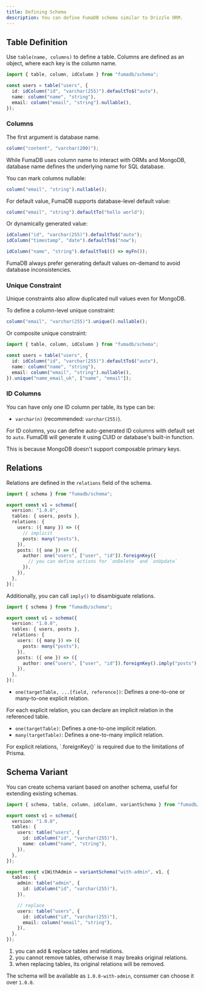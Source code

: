 ```yaml
---
title: Defining Schema
description: You can define FumaDB schema similar to Drizzle ORM.
---
```


## Table Definition

Use `table(name, columns)` to define a table. Columns are defined as an object, where each key is the column name.

```ts
import { table, column, idColumn } from "fumadb/schema";

const users = table("users", {
  id: idColumn("id", "varchar(255)").defaultTo$("auto"),
  name: column("name", "string"),
  email: column("email", "string").nullable(),
});
```

### Columns

The first argument is database name.

```ts
column("content", "varchar(200)");
```

While FumaDB uses column name to interact with ORMs and MongoDB, database name defines the underlying name for SQL database.

You can mark columns nullable:

```ts
column("email", "string").nullable();
```

For default value, FumaDB supports database-level default value:

```ts
column("email", "string").defaultTo("hello world");
```

Or dynamically generated value:

```ts
idColumn("id", "varchar(255)").defaultTo$("auto");
idColumn("timestamp", "date").defaultTo$("now");

idColumn("name", "string").defaultTo$(() => myFn());
```

<Callout title="Good to Know">
  FumaDB always prefer generating default values on-demand to avoid database
  inconsistencies.
</Callout>

### Unique Constraint

Unique constraints also allow duplicated null values even for MongoDB.

To define a column-level unique constraint:

```ts
column("email", "varchar(255)").unique().nullable();
```

Or composite unique constraint:

```ts
import { table, column, idColumn } from "fumadb/schema";

const users = table("users", {
  id: idColumn("id", "varchar(255)").defaultTo$("auto"),
  name: column("name", "string"),
  email: column("email", "string").nullable(),
}).unique("name_email_uk", ["name", "email"]);
```

### ID Columns

You can have only one ID column per table, its type can be:

- `varchar(n)` (recommended: `varchar(255)`).

For ID columns, you can define auto-generated ID columns with default set to `auto`.
FumaDB will generate it using CUID or database's built-in function.

<Callout title="Why no multiple ID columns?">
  This is because MongoDB doesn't support composable primary keys.
</Callout>

## Relations

Relations are defined in the `relations` field of the schema.

```ts
import { schema } from "fumadb/schema";

export const v1 = schema({
  version: "1.0.0",
  tables: { users, posts },
  relations: {
    users: ({ many }) => ({
      // implicit
      posts: many("posts"),
    }),
    posts: ({ one }) => ({
      author: one("users", ["user", "id"]).foreignKey({
        // you can define actions for `onDelete` and `onUpdate`
      }),
    }),
  },
});
```

Additionally, you can call `imply()` to disambiguate relations.

```ts
import { schema } from "fumadb/schema";

export const v1 = schema({
  version: "1.0.0",
  tables: { users, posts },
  relations: {
    users: ({ many }) => ({
      posts: many("posts"),
    }),
    posts: ({ one }) => ({
      author: one("users", ["user", "id"]).foreignKey().imply("posts"),
    }),
  },
});
```

- `one(targetTable, ...[field, reference])`: Defines a one-to-one or many-to-one explicit relation.

For each explicit relation, you can declare an implicit relation in the referenced table.

- `one(targetTable)`: Defines a one-to-one implicit relation.
- `many(targetTable)`: Defines a one-to-many implicit relation.

<Callout type="warning" title="Foreign key required">
  For explicit relations, `.foreignKey()` is required due to the limitations of
  Prisma.
</Callout>

## Schema Variant

You can create schema variant based on another schema, useful for extending existing schemas.

```ts
import { schema, table, column, idColumn, variantSchema } from "fumadb/schema";

export const v1 = schema({
  version: "1.0.0",
  tables: {
    users: table("users", {
      id: idColumn("id", "varchar(255)"),
      name: column("name", "string"),
    }),
  },
});

export const v1WithAdmin = variantSchema("with-admin", v1, {
  tables: {
    admin: table("admin", {
      id: idColumn("id", "varchar(255)"),
    }),

    // replace
    users: table("users", {
      id: idColumn("id", "varchar(255)"),
      email: column("email", "string"),
    }),
  },
});
```

1. you can add & replace tables and relations.
2. you cannot remove tables, otherwise it may breaks original relations.
3. when replacing tables, its original relations will be removed.

The schema will be available as `1.0.0-with-admin`, consumer can choose it over `1.0.0`.
